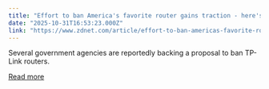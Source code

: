 ```yaml
---
title: "Effort to ban America's favorite router gains traction - here's what we know"
date: "2025-10-31T16:53:23.000Z"
link: "https://www.zdnet.com/article/effort-to-ban-americas-favorite-router-gains-traction-heres-what-we-know/"
---
```


Several government agencies are reportedly backing a proposal to ban TP-Link routers.

[Read more](https://www.zdnet.com/article/effort-to-ban-americas-favorite-router-gains-traction-heres-what-we-know/)
